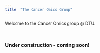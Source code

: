 ```yaml
---
title: "The Cancer Omics Group"
---
```


Welcome to the Cancer Omics group @ DTU.

<br>

### Under construction - coming soon!
